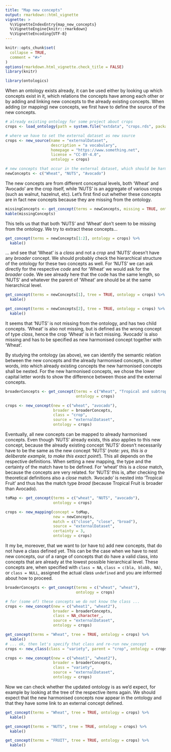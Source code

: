 ```yaml
---
title: "Map new concepts"
output: rmarkdown::html_vignette
vignette: >
  %\VignetteIndexEntry{map_new_concepts}
  %\VignetteEngine{knitr::rmarkdown}
  %\VignetteEncoding{UTF-8}
---
```


```r
knitr::opts_chunk$set(
  collapse = TRUE,
  comment = "#>"
)
options(rmarkdown.html_vignette.check_title = FALSE)
library(knitr)
```

```r
library(ontologics)
```

When an ontology exists already, it can be used either by looking up which concepts exist in it, which relations the concepts have among each other or by adding and linking new concepts to the already existing concepts. When adding (or mapping) new concepts, we first have to define the source of the new concepts.

```r
# already existing ontology for some project about crops
crops <- load_ontology(path = system.file("extdata", "crops.rds", package = "ontologics"))

# where we have to set the external dataset as new source
crops <- new_source(name = "externalDataset",
                    description = "a vocabulary",
                    homepage = "https://www.something.net",
                    license = "CC-BY-4.0",
                    ontology = crops)

# new concepts that occur in the external dataset, which should be harmonised with the ontology
newConcepts <- c("Wheat", "NUTS", "Avocado")
```

The new concepts are from different conceptual levels, both 'Wheat' and 'Avocado' are the crop itself, while 'NUTS' is an aggregate of various crops (such as walnut, hazelnut, etc). Let's first find out whether these concepts are in fact new concepts because they are missing from the ontology.

```r
missingConcepts <- get_concept(terms = newConcepts, missing = TRUE, ontology = crops)
kable(missingConcepts)
```

This tells us that that both 'NUTS' and 'Wheat' don't seem to be missing from the ontology. We try to extract these concepts...

```r
get_concept(terms = newConcepts[1:2], ontology = crops) %>% 
  kable()
```

... and see that 'Wheat' is a *class* and not a *crop* and 'NUTS' doesn't have any *broader* concept. We should probably check the hierarchical structure of the ontology for these two concepts as well. For 'NUTS' we can ask directly for the respective *code* and for 'Wheat' we would ask for the *broader* code. We see already here that the code has the same length, so 'NUTS' and whatever the parent of 'Wheat' are should be at the same hierarchical level.

```r
get_concept(terms = newConcepts[1], tree = TRUE, ontology = crops) %>% 
  kable()

get_concept(terms = newConcepts[2], tree = TRUE, ontology = crops) %>% 
  kable()
```

It seems that 'NUTS' is not missing from the ontology, and has two child concepts. 'Wheat' is also not missing, but is defined as the wrong concept of type *class*, hence the crop 'Wheat' is in fact missing. 'Avocado' is also missing and has to be specified as new harmonised concept together with 'Wheat'.

By studying the ontology (as above), we can identify the semantic relation between the new concepts and the already harmonised concepts, in other words, into which already existing concepts the new harmonised concepts shall be nested. For the new harmonised concepts, we chose the lower capital letter words to show the difference between those and the external concepts.

```r
broaderConcepts <- get_concept(terms = c("Wheat", "Tropical and subtropical Fruit"), 
                               ontology = crops)

crops <- new_concept(new = c("wheat", "avocado"),
                     broader = broaderConcepts,
                     class = "crop",
                     source = "externalDataset",
                     ontology = crops)
```

Eventually, all new concepts can be mapped to already harmonised concepts. Even though 'NUTS' already exists, this also applies to this new concept, because the already existing concept 'NUTS' doesn't necessarily have to be the same as the new concept 'NUTS' (*note: yes, this is a deliberate example, to make this exact point!*). This all depends on the respective definitions. When setting a new mapping, the type and the certainty of the match have to be defined. For 'wheat' this is a *close* match, because the concepts are very related. for 'NUTS' this is, after checking the theoretical definitions also a *close* match. 'Avocado' is nested into 'Tropical Fruit' and thus has the match type *broad* (because Tropical Fruit is broader than Avocado).

```r
toMap <- get_concept(terms = c("wheat", "NUTS", "avocado"),
                     ontology = crops)

crops <- new_mapping(concept = toMap,
                     new = newConcepts,
                     match = c("close", "close", "broad"),
                     source = "externalDataset",
                     certainty = 3,
                     ontology = crops)
```

It my be, moreover, that we want to (or have to) add new concepts, that do not have a class defined yet. This can be the case when we have to nest new concepts, our of a range of concepts that do have a valid class, into concepts that are already at the lowest possible hierarchical level. These concepts are, when specified with `class = NA`, `class = c(bla, blubb, NA)`, or `class = NULL`, assigned the actual class `undefined` and you are informed about how to proceed.

```r
broaderConcepts <- get_concept(terms = c("wheat", "wheat"),
                               ontology = crops)

# for (some of) these concepts we do not know the class ...
crops <- new_concept(new = c("wheat1", "wheat2"),
                     broader = broaderConcepts,
                     class = NA_character_,
                     source = "externalDataset",
                     ontology = crops)

get_concept(terms = "Wheat", tree = TRUE, ontology = crops) %>% 
  kable()
# ... ok, then let's specify that class and re-run new_concept
crops <- new_class(class = "variety", parent = "crop", ontology = crops)

crops <- new_concept(new = c("wheat1", "wheat2"),
                     broader = broaderConcepts,
                     class = "variety",
                     source = "externalDataset",
                     ontology = crops)
```


Now we can check whether the updated ontology is as we'd expect, for example by looking at the tree of the respective items again. We should expect that the new harmonised concepts now appear in the ontology and that they have some link to an external concept defined.

```r
get_concept(terms = "Wheat", tree = TRUE, ontology = crops) %>% 
  kable()

get_concept(terms = "NUTS", tree = TRUE, ontology = crops) %>% 
  kable()

get_concept(terms = "FRUIT", tree = TRUE, ontology = crops) %>% 
  kable()
```
